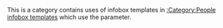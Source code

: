 {{Empty category}}
{{Tracking category|hidden=yes}}

This is a category contains uses of infobox templates in [[:Category:People_infobox_templates|:Category:People infobox templates]] which use the {{param|1}} parameter.